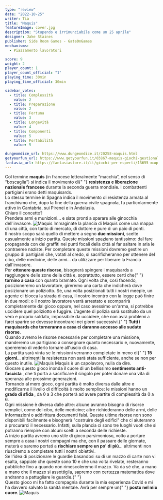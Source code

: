 ```yaml
---
type: "review"
date: "2022-10-25"
writer: Tia
title: "Maquis"
featureImage: cover.jpg
description: "Stupendo e irrinunciabile come un 25 aprile"
designer: Jake Staines
publisher: Side Room Games - GateOnGames
mechanisms:
  - Piazzamento lavoratori

score: 9
weight: 2
player_count: 1
player_count_official: "1"
playing_time: 30min
playing_time_official: 30min

sidebar_votes:
  - title: Complessità
    value: 2
  - title: Preparazione
    value: 2
  - title: Fortuna
    value: 3
  - title: Longevità
    value: 4
  - title: Componenti
    value: 5
  - title: Portabilità
    value: 5

dungeondice_url: https://www.dungeondice.it/20258-maquis.html
getyourfun_url: https://www.getyourfun.it/03867-maquis-giochi-gestionali.html
fantasia_url: https://fantasiastore.it/it/giochi-per-esperti/13655-maquis.html
---
```


<Setting>
  Col termine <strong>maquis</strong> (in francese letteralmente “macchia”, nel
  senso di “boscaglia”) si indica il movimento di{" "}
  <strong>resistenza e liberazione nazionale francese</strong> durante la
  seconda guerra mondiale. I combattenti partigiani erano detti maquisards.
  <br />
  Lo stesso termine in Spagna indica il movimento di resistenza armata al
  franchismo che, dopo la fine della guerra civile spagnola, fu particolarmente
  attivo in Cantabria, sui Pirenei e in Andalusia.
  <br />
  Chiaro il concetto? <br />
  Prendete armi e munizioni… e siate pronti a sparare alle ginocchia dell'invasore.
</Setting>

<img src="./game1.jpg" alt="Maquis" />

<Rules>
  Immaginate la plancia di Maquis come una mappa di una città, con tanto di
  mercato, di dottore e pure di un paio di ponti.
  <br />
  Il nostro scopo sarà quello di mettere a segno <strong>due missioni</strong>,
  scelte casualmente a inizio partita. Queste missioni spaziano tantissimo: dal
  fare propaganda con dei graffiti nei punti focali della città al far saltare
  in aria le contraeree naziste. Per completare queste missioni dovremo gestire
  un gruppo di partigiani che, votati al credo, si sacrificheranno per ottenere
  del cibo, delle medicine, delle armi… da utilizzare per liberare la Francia
  dall'invasore.
  <br />
  Per <strong>ottenere queste risorse</strong>, bisognerà spingere i maquisards
  a raggiungere delle zone della città e, soprattutto, essere certi che{" "}
  <strong>tornino a casa</strong> con quanto bramato. Ogni volta che, così
  facendo, posizioneremo un lavoratore, gireremo una carta che indicherà dove
  posizionare un poliziotto. Se, una volta posizionati tutti i nostri meeple, un
  agente ci blocca la strada di casa, il nostro incontro con la legge può finire
  in due modi: o il nostro lavoratore verrà arrestato e scomparirà completamente
  dal gioco oppure, nel caso avessimo un'arma, si potrebbe uccidere quel
  poliziotto e fuggire. L'agente di polizia sarà sostituito da un vero e proprio
  soldato, impossibile da uccidere, che non avrà problemi a farci sparire se
  dovesse incontrarci nei giorni successivi.{" "}
  <strong>
    Tutti i maquisards che torneranno a casa ci daranno accesso alle sudate
    risorse.
  </strong>
  <br />
  Quando avremo le risorse necessarie per completare una missione, manderemo un
  partigiano a consegnare quanto necessario e, nuovamente, spereremo di vederlo
  tornare all'uscio di casa.
  <br />
  La partita sarà vinta se le missioni verranno completate in meno di{" "}
  <strong>15 giorni</strong>… altrimenti la resistenza non sarà stata
  sufficiente, anche se non per questo inutile.
</Rules>

<img src="./game2.jpg" alt="Maquis" />

<Feedback>
  Maquis è un capolavoro, nulla da dire. <br />
  Giocare questo gioco inonda il cuore di un bellissimo <strong>
    sentimento anti-fascista
  </strong>, che ti porta a sacrificare il singolo per poter donare una vita di speranza
  alle prossime generazioni.
  <br />
  Tornando al mero gioco, ogni partita è molto diversa dalle altre e modificarne
  il livello di difficoltà è molto semplice: le missioni hanno un <strong>
    grado di sfida
  </strong>, da 0 a 3 che porterà ad avere partite di complessità da 0 a 6. <br />
  Ogni missione è diversa dalle altre: alcune avranno bisogno di risorse
  semplici, come del cibo, delle medicine; altre richiederanno delle armi, delle
  informazioni o addirittura documenti falsi. Queste ultime risorse non sono
  disponibili facilmente e bisognerà "costruire degli edifici" che ci aiuteranno
  a procurarci il necessario. Infatti, sulla plancia ci sono tre luoghi vuoti
  che si potranno riempire con alcuni scelti a seconda delle richieste.
  <br />A inizio partita avremo uno stile di gioco parsimonioso, volto a portare
  sempre a casa i nostri compagni ma che, con il passare delle giornate, muterà e
  saremo portati a <strong>rischiare sempre un po' di più</strong>… altrimenti non
  riusciremo a completare tutti i nostri obiettivi.
  <br />
  Se l'idea di posizionare le guardie basandosi su di un mazzo di carte non vi esalta,
  sappiate che queste sono 10 e che una volta rivelate, resteranno pubbliche fino
  a quando non rimescoleremo il mazzo. Va da sé che, a mano a mano che il mazzo si
  assottiglia, sapremo con certezza matematica dove andranno a pattugliare le guardie.{" "}
  <br />
  Questo gioco mi ha fatto compagnia durante la mia esperienza Covid e mi ha
  davvero salvato la sanità mentale. Avrà per sempre un{" "}
  <strong>posto nel mio cuore</strong>.
</Feedback>

<img src="./game3.jpg" alt="Maquis" />

